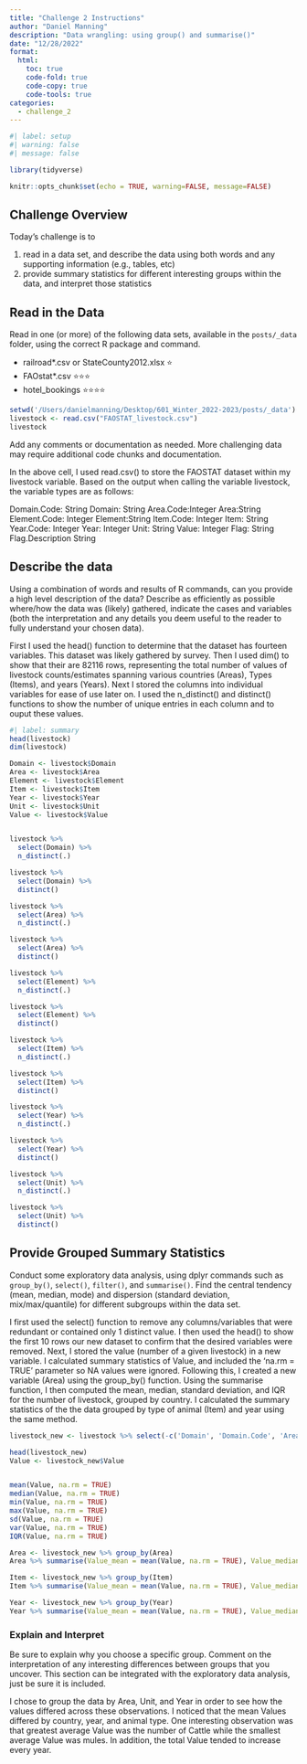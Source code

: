 ```yaml
---
title: "Challenge 2 Instructions"
author: "Daniel Manning"
description: "Data wrangling: using group() and summarise()"
date: "12/28/2022"
format:
  html:
    toc: true
    code-fold: true
    code-copy: true
    code-tools: true
categories:
  - challenge_2
---
```


```r
#| label: setup
#| warning: false
#| message: false

library(tidyverse)

knitr::opts_chunk$set(echo = TRUE, warning=FALSE, message=FALSE)
```

## Challenge Overview

Today's challenge is to

1)  read in a data set, and describe the data using both words and any supporting information (e.g., tables, etc)
2)  provide summary statistics for different interesting groups within the data, and interpret those statistics

## Read in the Data

Read in one (or more) of the following data sets, available in the `posts/_data` folder, using the correct R package and command.

-   railroad\*.csv or StateCounty2012.xlsx ⭐
-   FAOstat\*.csv ⭐⭐⭐
-   hotel_bookings ⭐⭐⭐⭐

```r
setwd('/Users/danielmanning/Desktop/601_Winter_2022-2023/posts/_data')
livestock <- read.csv("FAOSTAT_livestock.csv")
livestock
```

Add any comments or documentation as needed. More challenging data may require additional code chunks and documentation.

In the above cell, I used read.csv() to store the FAOSTAT dataset within my livestock variable. Based on the output when calling the variable livestock, the variable types are as follows:

Domain.Code: String
Domain: String
Area.Code:Integer
Area:String
Element.Code: Integer
Element:String
Item.Code: Integer
Item: String
Year.Code: Integer
Year: Integer
Unit: String
Value: Integer
Flag: String
Flag.Description String

## Describe the data

Using a combination of words and results of R commands, can you provide a high level description of the data? Describe as efficiently as possible where/how the data was (likely) gathered, indicate the cases and variables (both the interpretation and any details you deem useful to the reader to fully understand your chosen data).

First I used the head() function to determine that the dataset has fourteen variables. This dataset was likely gathered by survey. Then I used dim() to show that their are 82116 rows, representing the total number of values of livestock counts/estimates spanning various countries (Areas), Types (Items), and years (Years). Next I stored the columns into individual variables for ease of use later on. I used the n_distinct() and distinct() functions to show the number of unique entries in each column and to ouput these values. 

```r
#| label: summary
head(livestock)
dim(livestock)

Domain <- livestock$Domain
Area <- livestock$Area
Element <- livestock$Element
Item <- livestock$Item
Year <- livestock$Year
Unit <- livestock$Unit
Value <- livestock$Value


livestock %>% 
  select(Domain) %>%
  n_distinct(.)

livestock %>% 
  select(Domain) %>%
  distinct()

livestock %>% 
  select(Area) %>%
  n_distinct(.)

livestock %>% 
  select(Area) %>%
  distinct()

livestock %>% 
  select(Element) %>%
  n_distinct(.)

livestock %>% 
  select(Element) %>%
  distinct()

livestock %>% 
  select(Item) %>%
  n_distinct(.)

livestock %>% 
  select(Item) %>%
  distinct()

livestock %>% 
  select(Year) %>%
  n_distinct(.)

livestock %>% 
  select(Year) %>%
  distinct()

livestock %>% 
  select(Unit) %>%
  n_distinct(.)

livestock %>% 
  select(Unit) %>%
  distinct()

```

## Provide Grouped Summary Statistics

Conduct some exploratory data analysis, using dplyr commands such as `group_by()`, `select()`, `filter()`, and `summarise()`. Find the central tendency (mean, median, mode) and dispersion (standard deviation, mix/max/quantile) for different subgroups within the data set.

I first used the select() function to remove any columns/variables that were redundant or contained only 1 distinct value. I then used the head() to show the first 10 rows our new dataset to confirm that the desired variables were removed. Next, I stored the value (number of a given livestock) in a new variable. I calculated summary statistics of Value, and included the 'na.rm = TRUE' parameter so NA values were ignored. Following this, I created a new variable (Area) using the group_by() function. Using the summarise function, I then computed the mean, median, standard deviation, and IQR for the number of livestock, grouped by country. I calculated the summary statistics of the the data grouped by type of animal (Item) and year using the same method. 

```r
livestock_new <- livestock %>% select(-c('Domain', 'Domain.Code', 'Area.Code', 'Element', 'Element.Code', 'Item.Code', 'Year.Code', 'Unit', 'Flag'))

head(livestock_new)
Value <- livestock_new$Value


mean(Value, na.rm = TRUE)
median(Value, na.rm = TRUE)
min(Value, na.rm = TRUE)
max(Value, na.rm = TRUE)
sd(Value, na.rm = TRUE)
var(Value, na.rm = TRUE)
IQR(Value, na.rm = TRUE)

Area <- livestock_new %>% group_by(Area)
Area %>% summarise(Value_mean = mean(Value, na.rm = TRUE), Value_median = median(Value, na.rm = TRUE), Value_sd = sd(Value, na.rm = TRUE), Value_IQR = IQR(Value, na.rm = TRUE))

Item <- livestock_new %>% group_by(Item)
Item %>% summarise(Value_mean = mean(Value, na.rm = TRUE), Value_median = median(Value, na.rm = TRUE), Value_sd = sd(Value, na.rm = TRUE), Value_IQR = IQR(Value, na.rm = TRUE))

Year <- livestock_new %>% group_by(Year)
Year %>% summarise(Value_mean = mean(Value, na.rm = TRUE), Value_median = median(Value, na.rm = TRUE), Value_sd = sd(Value, na.rm = TRUE), Value_IQR = IQR(Value, na.rm = TRUE))
```

### Explain and Interpret

Be sure to explain why you choose a specific group. Comment on the interpretation of any interesting differences between groups that you uncover. This section can be integrated with the exploratory data analysis, just be sure it is included.

I chose to group the data by Area, Unit, and Year in order to see how the values differed across these observations. I noticed that the mean Values differed by country, year, and animal type. One interesting observation was that greatest average Value was the number of Cattle while the smallest average Value was mules. In addition, the total Value tended to increase every year. 
